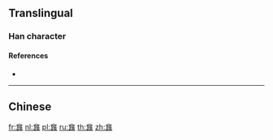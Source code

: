 {{character info/new}}
{{also|𠑳}}
==Translingual==

===Han character===
{{Han char|rn=9|rad=人|as=24|sn=26|four=|canj=OSSO|ids=⿳𠆢𦣦⿰止豕}}

====References====
* {{Han ref|kx=0122.120|uh=34AA|ud=13482}}

----

==Chinese==
{{zh-see|錫|a}}

[[fr:㒪]]
[[nl:㒪]]
[[pl:㒪]]
[[ru:㒪]]
[[th:㒪]]
[[zh:㒪]]